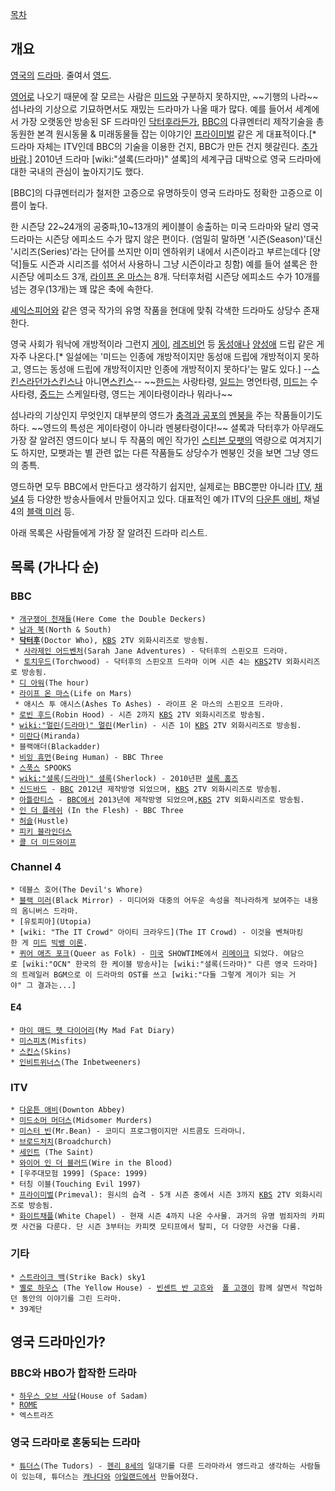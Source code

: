 [[목차]]
== 개요 ==
[[영국]]의 [[드라마]]. 줄여서 [[영드]].

[[영어]]로 나오기 때문에 잘 모르는 사람은 [[미드]]와 구분하지 못하지만, ~~기행의 나라~~섬나라의 기상으로 기묘하면서도 재밌는 드라마가 나올 때가 많다. 예를 들어서 세계에서 가장 오랫동안 방송된 SF 드라마인 [[닥터후]]라든가, [[BBC]]의 다큐멘터리 제작기술을 총동원한 본격 원시동물 & 미래동물들 잡는 이야기인 [[프라이미벌]] 같은 게 대표적이다.[* 드라마 자체는 ITV인데 BBC의 기술을 이용한 건지, BBC가 만든 건지 헷갈린다. [[추가바람]].] 2010년 드라마 [wiki:"셜록(드라마)" 셜록]의 세계구급 대박으로 영국 드라마에 대한 국내의 관심이 높아지기도 했다.

[BBC]의 다큐멘터리가 철저한 고증으로 유명하듯이 영국 드라마도 정확한 고증으로 이름이 높다.

한 시즌당 22~24개의 공중파,10~13개의 케이블이 송출하는 미국 드라마와 달리 영국 드라마는 시즌당 에피소드 수가 많지 않은 편이다. (엄밀히 말하면 '시즌(Season)'대신 '시리즈(Series)'라는 단어를 쓰지만 이미 엔하위키 내에서 시즌이라고 부르는데다 [양덕]들도 시즌과 시리즈를 섞어서 사용하니 그냥 시즌이라고 칭함) 예를 들어 셜록은 한 시즌당 에피소드 3개, [[라이프 온 마스]]는 8개. 닥터후처럼 시즌당 에피소드 수가 10개를 넘는 경우(13개)는 꽤 많은 축에 속한다.

[[셰익스피어]]와 같은 영국 작가의 유명 작품을 현대에 맞춰 각색한 드라마도 상당수 존재한다.

영국 사회가 워낙에 개방적이라 그런지 [[게이]], [[레즈비언]] 등 [[동성애]]나 [[양성애]] 드립 같은 게 자주 나온다.[* 일설에는 '미드는 인종에 개방적이지만 동성애 드립에 개방적이지 못하고, 영드는 동성애 드립에 개방적이지만 인종에 개방적이지 못하다'는 말도 있다.] --[[스킨스]]라던가[[스킨스]]나 아니면[[스킨스]]-- ~~[[한드]]는 사랑타령, [[일드]]는 명언타령, [[미드]]는 수사타령, [[중드]]는 스케일타령, 영드는 게이타령이라나 뭐라나~~

섬나라의 기상인지 무엇인지 대부분의 영드가 [[충격과 공포]]의 [[멘붕]]을 주는 작품들이기도 하다. ~~영드의 특성은 게이타령이 아니라 멘붕타령이다!~~ 셜록과 닥터후가 아무래도 가장 잘 알려진 영드이다 보니 두 작품의 메인 작가인 [[스티븐 모팻]]의 역량으로 여겨지기도 하지만, 모팻과는 별 관련 없는 다른 작품들도 상당수가 멘붕인 것을 보면 그냥 영드의 종특.

영드하면 모두 BBC에서 만든다고 생각하기 쉽지만, 실제로는 BBC뿐만 아니라 [[ITV]], [[채널4]] 등 다양한 방송사들에서 만들어지고 있다. 대표적인 예가 ITV의 [[다운튼 애비]], 채널4의 [[블랙 미러]] 등.

아래 목록은 사람들에게 가장 잘 알려진 드라마 리스트.

== 목록 (가나다 순) ==
=== BBC ===
 * [[개구쟁이 천재들]](Here Come the Double Deckers)
 * [[남과 북]](North & South)
 * '''[[닥터후]]'''(Doctor Who), [[KBS]] 2TV 외화시리즈로 방송됨.
  * [[사라제인 어드벤처]](Sarah Jane Adventures) - 닥터후의 스핀오프 드라마.
  * [[토치우드]](Torchwood) - 닥터후의 스핀오프 드라마 이며 시즌 4는 [[KBS]]2TV 외화시리즈로 방송됨.
 * [[디 아워]](The hour)
 * [[라이프 온 마스]](Life on Mars)
  * 애시스 투 애시스(Ashes To Ashes) - 라이프 온 마스의 스핀오프 드라마.
 * [[로빈 후드]](Robin Hood) - 시즌 2까지 [[KBS]] 2TV 외화시리즈로 방송됨.
 * [[wiki:"멀린(드라마)" 멀린]](Merlin) - 시즌 1이 [[KBS]] 2TV 외화시리즈로 방송됨.
 * [[미란다]](Miranda)
 * 블랙애더(Blackadder)
 * [[비잉 휴먼]](Being Human) - BBC Three
 * [[스푹스]] SPOOKS
 * [[wiki:"셜록(드라마)" 셜록]](Sherlock) - 2010년판 [[셜록 홈즈]]
 * [[신드바드]] - [[BBC]] 2012년 제작방영 되었으며, [[KBS]] 2TV 외화시리즈로 방송됨.
 * [[아틀란티스]] - [[BBC]]에서 2013년에 제작방영 되었으며,[[KBS]] 2TV 외화시리즈로 방송됨.
 * [[인 더 플레쉬]] (In the Flesh) - BBC Three
 * [[허슬]](Hustle)
 * [[피키 블라인더스]]
 * [[콜 더 미드와이프]]
=== Channel 4 ===
 * 데블스 호어(The Devil's Whore)
 * [[블랙 미러]](Black Mirror) - 미디어와 대중의 어두운 속성을 적나라하게 보여주는 내용의 옴니버스 드라마.
 * [유토피아](Utopia)
 * [wiki: "The IT Crowd" 아이티 크라우드](The IT Crowd) - 이것을 벤쳐마킹한 게 [[미드]] [[빅뱅 이론]].
 * [[퀴어 애즈 포크]](Queer as Folk) - [[미국]] SHOWTIME에서 [[리메이크]] 되었다. 여담으로 [wiki:"OCN" 한국의 한 케이블 방송사]는 [wiki:"셜록(드라마)" 다른 영국 드라마]의 트레일러 BGM으로 이 드라마의 OST를 쓰고 [wiki:"다들 그렇게 게이가 되는 거야" 그 결과는...]
==== E4 ====
 * [[마이 매드 팻 다이어리]](My Mad Fat Diary)
 * [[미스피츠]](Misfits)
 * [[스킨스]](Skins)
 * [[인비트위너스]](The Inbetweeners)
=== ITV ===
 * [[다운튼 애비]](Downton Abbey)
 * [[미드소머 머더스]](Midsomer Murders)
 * [[미스터 빈]](Mr.Bean) - 코미디 프로그램이지만 시트콤도 드라마니.
 * [[브로드처치]](Broadchurch)
 * [[세인트]] (The Saint)
 * [[와이어 인 더 블러드]](Wire in the Blood)
 * [우주대모험 1999] (Space: 1999)
 * 터칭 이블(Touching Evil 1997)
 * [[프라이미벌]](Primeval): 원시의 습격 - 5개 시즌 중에서 시즌 3까지 [[KBS]] 2TV 외화시리즈로 방송됨.
 * [[화이트채플]](White Chapel) - 현재 시즌 4까지 나온 수사물. 과거의 유명 범죄자의 카피캣 사건을 다룬다. 단 시즌 3부터는 카피캣 모티프에서 탈피, 더 다양한 사건을 다룸.
=== 기타 ===
 * [[스트라이크 백]](Strike Back) sky1
 * [[옐로 하우스]] (The Yellow House) - [[빈센트 반 고흐]]와  [[폴 고갱]]이 함께 살면서 작업하던 동안의 이야기를 그린 드라마.
 * 39계단
== 영국 드라마인가? ==
=== BBC와 HBO가 합작한 드라마 ===
 * [[하우스 오브 사담]](House of Sadam)
 * [[ROME]]
 * 엑스트라즈

=== 영국 드라마로 혼동되는 드라마 ===
 * [[튜더스]](The Tudors) - [[헨리 8세]]의 일대기를 다룬 드라마라서 영드라고 생각하는 사람들이 있는데, 튜더스는 [[캐나다]]와 [[아일랜드]]에서 만들어졌다.
